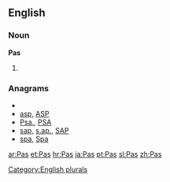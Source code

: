 ==English==

===Noun===
'''Pas'''

# {{plural of|[[Pa]]}}

===Anagrams===
* {{alphagram|[[APS#English|APS]]}} 
* [[asp#English|asp]], [[ASP#English|ASP]]
* [[Psa.#English|Psa.]], [[PSA#English|PSA]]
* [[sap#English|sap]], [[s.ap.#English|s.ap.]], [[SAP#English|SAP]]
* [[spa#English|spa]], [[Spa#English|Spa]]


[[Category:English plurals]]

[[ar:Pas]]
[[et:Pas]]
[[hr:Pas]]
[[ja:Pas]]
[[pt:Pas]]
[[sl:Pas]]
[[zh:Pas]]